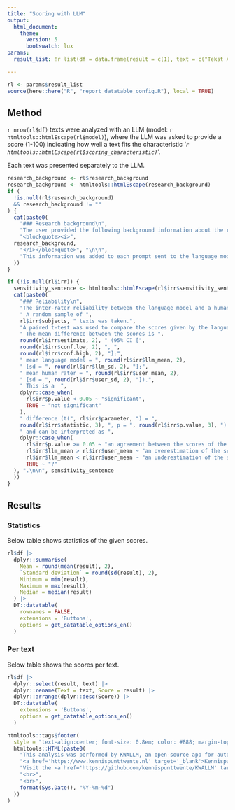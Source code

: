 ```yaml
---
title: "Scoring with LLM"
output: 
  html_document:
    theme:
      version: 5
      bootswatch: lux
params:
  result_list: !r list(df = data.frame(result = c(1), text = c("Tekst A")), irr = list(estimate = setNames(27.58, "mean difference"), statistic = setNames(8.975326, "t"), p.value = 6.416833e-12, parameter = setNames(49, "df"), conf.low = 21.40484, conf.high = 33.75516, method = "Paired t-test", alternative = "two.sided", llm_mean = 23.33, llm_sd = 5.72, user_mean = 36.7824, user_sd = 7.23), sensitivity_sentence = "Met een steekproefgrootte van (...).")

---
```


```r
rl <- params$result_list
source(here::here("R", "report_datatable_config.R"), local = TRUE)
```

## Method

`r nrow(rl$df)` texts were analyzed with an LLM (model: `r htmltools::htmlEscape(rl$model)`),
where the LLM was asked to provide a score (1-100) indicating
how well a text fits the characteristic '*`r htmltools::htmlEscape(rl$scoring_characteristic)`*'.

Each text was presented separately to the LLM.

```r
research_background <- rl$research_background
research_background <- htmltools::htmlEscape(research_background)
if (
  !is.null(rl$research_background)
  && research_background != ""
) {
  cat(paste0(
    "### Research background\n",
    "The user provided the following background information about the research:\n\n",
    "<blockquote><i>",
  research_background,
    "</i></blockquote>", "\n\n",
    "This information was added to each prompt sent to the language model, so that it could better understand the context of the research."
  ))
}
```

```r
if (!is.null(rl$irr)) {
  sensitivity_sentence <- htmltools::htmlEscape(rl$irr$sensitivity_sentence)
  cat(paste0(
    "### Reliability\n",
    "The inter-rater reliability between the language model and a human rater was calculated.",
    " A random sample of ",
    rl$irr$subjects, " texts was taken.",
    "A paired t-test was used to compare the scores given by the language model with those given by the human rater.",
    " The mean difference between the scores is ",
    round(rl$irr$estimate, 2), " (95% CI [",
    round(rl$irr$conf.low, 2), ", ",
    round(rl$irr$conf.high, 2), "];",
    " mean language model = ", round(rl$irr$llm_mean, 2),
    " [sd = ", round(rl$irr$llm_sd, 2), "];",
    " mean human rater = ", round(rl$irr$user_mean, 2),
    " [sd = ", round(rl$irr$user_sd, 2), "]).",
    " This is a  ",
    dplyr::case_when(
      rl$irr$p.value < 0.05 ~ "significant",
      TRUE ~ "not significant"
    ),
    " difference (t(", rl$irr$parameter, ") = ",
    round(rl$irr$statistic, 3), ", p = ", round(rl$irr$p.value, 3), ") ",
    " and can be interpreted as ",
    dplyr::case_when(
      rl$irr$p.value >= 0.05 ~ "an agreement between the scores of the language model and the human rater",
      rl$irr$llm_mean > rl$irr$user_mean ~ "an overestimation of the scores by the language model",
      rl$irr$llm_mean < rl$irr$user_mean ~ "an underestimation of the scores by the language model",
      TRUE ~ "?"
  ), ".\n\n", sensitivity_sentence
  ))
}
```

## Results

### Statistics

Below table shows statistics of the given scores.

```r
rl$df |>
  dplyr::summarise(
    Mean = round(mean(result), 2),
    `Standard deviation` = round(sd(result), 2),
    Minimum = min(result),
    Maximum = max(result),
    Median = median(result)
  ) |>
  DT::datatable(
    rownames = FALSE,
    extensions = 'Buttons',
    options = get_datatable_options_en()
  )
```

### Per text

Below table shows the scores per text.

```r
rl$df |>
  dplyr::select(result, text) |>
  dplyr::rename(Text = text, Score = result) |>
  dplyr::arrange(dplyr::desc(Score)) |>
  DT::datatable(
    extensions = 'Buttons',
    options = get_datatable_options_en()
  )
```
 
```r
htmltools::tags$footer(
  style = "text-align:center; font-size: 0.8em; color: #888; margin-top: 50px; padding-top: 20px; border-top: 1px solid #eee;",
  htmltools::HTML(paste0(
    "This analysis was performed by KWALLM, an open-source app for automated qualitative text analysis.<br>Developed by ",
    "<a href='https://www.kennispunttwente.nl' target='_blank'>Kennispunt Twente</a> in collaboration with GGD Twente.<br>",
    "Visit the <a href='https://github.com/kennispunttwente/KWALLM' target='_blank'>GitHub-repository</a> for more information.",
    "<br>",
    "<br>",
    format(Sys.Date(), "%Y-%m-%d")
  ))
)
```
